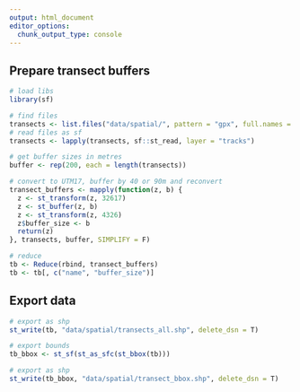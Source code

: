 ```yaml
---
output: html_document
editor_options: 
  chunk_output_type: console
---
```


## Prepare transect buffers

```r
# load libs
library(sf)
```

```r
# find files
transects <- list.files("data/spatial/", pattern = "gpx", full.names = TRUE)
# read files as sf
transects <- lapply(transects, sf::st_read, layer = "tracks")

# get buffer sizes in metres
buffer <- rep(200, each = length(transects))

# convert to UTM17, buffer by 40 or 90m and reconvert
transect_buffers <- mapply(function(z, b) {
  z <- st_transform(z, 32617)
  z <- st_buffer(z, b)
  z <- st_transform(z, 4326)
  z$buffer_size <- b
  return(z)
}, transects, buffer, SIMPLIFY = F)

# reduce
tb <- Reduce(rbind, transect_buffers)
tb <- tb[, c("name", "buffer_size")]
```

## Export data

```r
# export as shp
st_write(tb, "data/spatial/transects_all.shp", delete_dsn = T)

# export bounds
tb_bbox <- st_sf(st_as_sfc(st_bbox(tb)))

# export as shp
st_write(tb_bbox, "data/spatial/transect_bbox.shp", delete_dsn = T)
```


